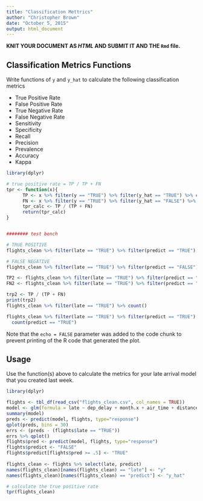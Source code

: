 ```yaml
---
title: "Classification Mettrics"
author: "Christopher Brown"
date: "October 5, 2015"
output: html_document
---
```



**KNIT YOUR DOCUMENT AS *HTML* AND SUBMIT IT AND THE `Rmd` file.** 
 

## Classification Metrics Functions 

Write functions of `y` and `y_hat` to calculate the following classification metrics

* True Positive Rate  
* False Positive Rate
* True Negative Rate  
* False Negative Rate 
* Sensitivity 
* Specificity 
* Recall 
* Precision
* Prevalence 
* Accuracy
* Kappa

```r
library(dplyr)

# true positive rate = TP / TP + FN
tpr <- function(x){
      TP <- x %>% filter(y == "TRUE") %>% filter(y_hat == "TRUE") %>% count()
      FN <- x %>% filter(y == "TRUE") %>% filter(y_hat == "FALSE") %>% count()
      tpr_calc <- TP / (TP + FN)
      return(tpr_calc)
}


######## test bench

# TRUE POSITIVE
flights_clean %>% filter(late == "TRUE") %>% filter(predict == "TRUE") %>% count()

# FALSE NEGATIVE
flights_clean %>% filter(late == "TRUE") %>% filter(predict == "FALSE") %>% count()

TP2 <- flights_clean %>% filter(late == "TRUE") %>% filter(predict == "TRUE") %>% count()
FN2 <- flights_clean %>% filter(late == "TRUE") %>% filter(predict == "FALSE") %>% count()

trp2 <- TP / (TP + FN)
print(trp2)
flights_clean %>% filter(late == "TRUE") %>% count()

flights_clean %>% filter(late == "TRUE") %>% filter(predict == "TRUE") %>% count()
  count(predict == "TRUE")

```

Note that the `echo = FALSE` parameter was added to the code chunk to prevent printing of the R code that generated the plot.


## Usage 

Use the function(s) above to calculate the metrics for your late arrival model that
you created last week. 
```r
library(dplyr)

flights <- tbl_df(read_csv("flights_clean.csv", col_names = TRUE))
model <- glm(formula = late ~ dep_delay + month.x + air_time + distance + carrier, family = binomial(), data = flights)
summary(model)
preds <- predict(model, flights, type="response")
qplot(preds, bins = 30)
errs <- (preds - (flights$late == "TRUE"))
errs %>% qplot()
flights$pred <- predict(model, flights, type="response")
flights$predict <- "FALSE"
flights$predict[flights$pred >= .5] <- "TRUE" 
  
flights_clean <- flights %>% select(late, predict)
names(flights_clean)[names(flights_clean) == "late"] <- "y"
names(flights_clean)[names(flights_clean) == "predict"] <- "y_hat"  
```
```r
# calculate the true positive rate
tpr(flights_clean)

```

